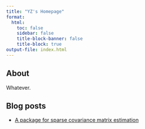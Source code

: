 ```yaml
---
title: "YZ's Homepage"
format:
  html:
    toc: false
    sidebar: false
    title-block-banner: false
    title-block: true
output-file: index.html
---
```


<style>
.quarto-title-block.default {
  display: none;
}
</style>

## About

Whatever.

## Blog posts

- [A package for sparse covariance matrix estimation](https://eat616.github.io/DSO699-SpLCM/)